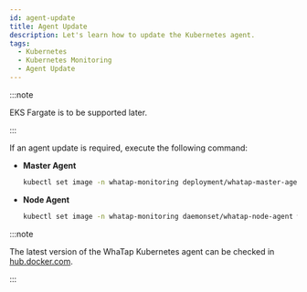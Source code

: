 ```yaml
---
id: agent-update
title: Agent Update
description: Let's learn how to update the Kubernetes agent.
tags:
  - Kubernetes
  - Kubernetes Monitoring
  - Agent Update
---
```



:::note 

EKS Fargate is to be supported later. 

:::

If an agent update is required, execute the following command:

-   **Master Agent**

    ```bash
    kubectl set image -n whatap-monitoring deployment/whatap-master-agent whatap-master-agent=whatap/kube_mon:{agent_version}
    ```

-   **Node Agent**

    ```bash
    kubectl set image -n whatap-monitoring daemonset/whatap-node-agent whatap-node-agent=whatap/kube_mon:{agent_version}
    ```

:::note

The latest version of the WhaTap Kubernetes agent can be checked in [hub.docker.com](https://hub.docker.com/r/whatap/kube_mon/tags).

:::
